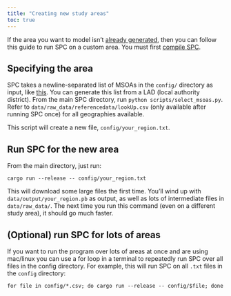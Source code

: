 ```yaml
---
title: "Creating new study areas"
toc: true
---
```


If the area you want to model isn't [already generated](outputs.qmd), then you
can follow this guide to run SPC on a custom area. You must first [compile
SPC](installation.qmd).

## Specifying the area

SPC takes a newline-separated list of MSOAs in the `config/` directory as input, like [this](https://github.com/alan-turing-institute/uatk-spc/blob/main/config/bristol.txt). You can generate this list from a LAD (local authority district). From the main SPC directory, run `python scripts/select_msoas.py`. Refer to `data/raw_data/referencedata/lookUp.csv` (only available after running SPC once) for all geographies available.

This script will create a new file, `config/your_region.txt`.

## Run SPC for the new area

From the main directory, just run:

```
cargo run --release -- config/your_region.txt
```

This will download some large files the first time. You'll wind up with
`data/output/your_region.pb` as output, as well as lots of intermediate files
in `data/raw_data/`. The next time you run this command (even on a different
study area), it should go much faster.


## (Optional) run SPC for lots of areas

If you want to run the program over lots of areas at once and are using mac/linux you can use a for loop in a terminal to repeatedly run SPC over all files in the config directory. For example, this will run SPC on all `.txt` files in the `config` directory:

```
for file in config/*.csv; do cargo run --release -- config/$file; done

```
